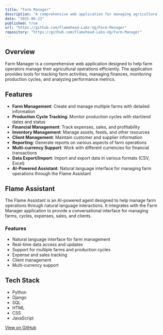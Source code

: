 ```yaml
---
title: "Farm Manager"
description: "A comprehensive web application for managing agricultural operations with AI-powered assistance"
date: "2025-06-23"
published: true
url: "https://github.com/Flamehead-Labs-Ug/Farm-Manager"
repository: "https://github.com/Flamehead-Labs-Ug/Farm-Manager"
---
```


## Overview
Farm Manager is a comprehensive web application designed to help farm operators manage their agricultural operations efficiently. The application provides tools for tracking farm activities, managing finances, monitoring production cycles, and analyzing performance metrics.

## Features
- **Farm Management**: Create and manage multiple farms with detailed information
- **Production Cycle Tracking**: Monitor production cycles with start/end dates and status
- **Financial Management**: Track expenses, sales, and profitability
- **Inventory Management**: Manage assets, feeds, and other resources
- **Client Management**: Maintain customer and supplier information
- **Reporting**: Generate reports on various aspects of farm operations
- **Multi-currency Support**: Work with different currencies for financial transactions
- **Data Export/Import**: Import and export data in various formats (CSV, Excel)
- **AI-Powered Assistant**: Natural language interface for managing farm operations through the Flame Assistant

## Flame Assistant
The Flame Assistant is an AI-powered agent designed to help manage farm operations through natural language interactions. It integrates with the Farm Manager application to provide a conversational interface for managing farms, cycles, expenses, sales, and clients.

### Features
- Natural language interface for farm management
- Real-time data access and updates
- Support for multiple farms and production cycles
- Expense and sales tracking
- Client management
- Multi-currency support

## Tech Stack
- Python
- Django
- SQL
- HTML
- CSS
- JavaScript

[View on GitHub](https://github.com/Flamehead-Labs-Ug/Farm-Manager)
